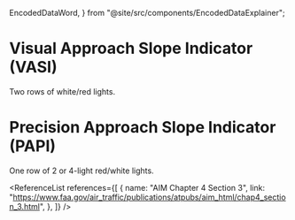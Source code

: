   EncodedDataWord,
} from "@site/src/components/EncodedDataExplainer";

# Visual Approach Slope Indicator (VASI)

Two rows of white/red lights.

# Precision Approach Slope Indicator (PAPI)

One row of 2 or 4-light red/white lights.

<ReferenceList
  references={[
    {
      name: "AIM Chapter 4 Section 3",
      link: "https://www.faa.gov/air_traffic/publications/atpubs/aim_html/chap4_section_3.html",
    },
  ]}
/>
